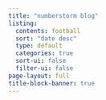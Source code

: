 ```yaml
---
title: "numberstorm blog"
listing:
  contents: football
  sort: "date desc"
  type: default
  categories: true
  sort-ui: false
  filter-ui: false
page-layout: full
title-block-banner: true
---
```



